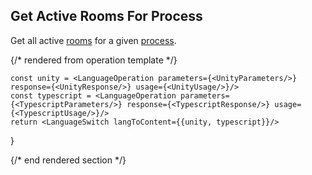 ## Get Active Rooms For Process

Get all active [rooms](https://hathora.dev/docs/concepts/hathora-entities#room) for a given [process](https://hathora.dev/docs/concepts/hathora-entities#process).

{/* rendered from operation template */}


    const unity = <LanguageOperation parameters={<UnityParameters/>} response={<UnityResponse/>} usage={<UnityUsage/>}/>
    const typescript = <LanguageOperation parameters={<TypescriptParameters/>} response={<TypescriptResponse/>} usage={<TypescriptUsage/>}/>
    return <LanguageSwitch langToContent={{unity, typescript}}/>
}

<Operation />

{/* end rendered section */}
